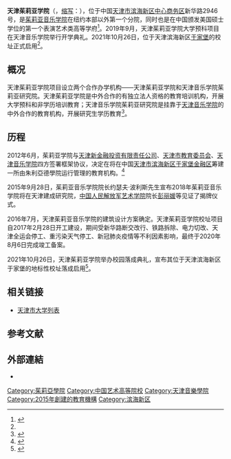 {{Infobox University |
| Name = 天津茱莉亚学院
| image = Tianjin Juilliard School.jpg
| address = {{CHN}}[[天津市|天津市]][[滨海新区中心商务区|中心商务区]]新华路2946号
| coordinates = {{coord|39.00226|117.67321|display=inline,title}}
| Campus = 市区
| Type = 公立大学
| President = [[徐昌俊|徐昌俊]]
| Website = [https://www.tianjinjuilliard.edu.cn/ www.tianjinjuilliard.edu.cn]
|}}
'''天津茱莉亚学院'''（{{lang-en|Tianjin Juilliard School}}，[[缩写|缩写]]：{{lang|en|TJS}}），位于中国[[天津市|天津市]][[滨海新区|滨海新区]][[滨海新区中心商务区|中心商务区]]新华路2946号，是[[茱莉亚学院|茱莉亚音乐学院]]在纽约本部以外第一个分院，同时也是在中国颁发美国硕士学位的第一个表演艺术类高等学府<ref>{{cite news|author1=付献杰|title=茱莉亚学院海外唯一分院落户于家堡|accessdate=2015-09-30|agency=每日新报|date=2015-09-29}}</ref>。2019年9月，天津茱莉亚学院大学预科项目在天津音乐学院举行开学典礼。2021年10月26日，位于天津滨海新区[[于家堡金融区|于家堡]]的校址正式启用<ref name="天津茱莉亚学院新校园正式落成启用" />。

== 概况 ==
天津茱莉亚学院项目设立两个合作办学机构——天津茱莉亚学院和天津音乐学院茱莉亚研究院。天津茱莉亚学院是中外合作的有独立法人资格的教育培训机构，开展大学预科和非学历培训教育；天津音乐学院茱莉亚研究院是挂靠于[[天津音乐学院|天津音乐学院]]的中外合作的教育机构，开展研究生学历教育<ref>{{cite news |author1=赵宁 |title=第一所中外合作音乐学院落户天津 “音乐界哈佛”抢招天才预科生 |work=财新网 |date=2018-11-16}}</ref>。

== 历程 ==
2012年6月，茱莉亚学院与[[天津新金融投资有限责任公司|天津新金融投资有限责任公司]]、[[天津市教育委员会|天津市教育委员会]]、[[天津音乐学院|天津音乐学院]]四方签署框架协议，决定在将在中国[[天津市|天津市]][[滨海新区|滨海新区]][[于家堡金融区|于家堡金融区]]筹建一所由朱利亞德學院运行管理的教育机构。<ref>{{cite web|title=茱莉亚音乐学院落户于家堡|url=http://news.enorth.com.cn/system/2012/06/28/009532458.shtml|publisher=北方网|accessdate=2015-09-30|archive-date=2015-10-01|archive-url=https://web.archive.org/web/20151001123104/http://news.enorth.com.cn/system/2012/06/28/009532458.shtml|dead-url=no}}</ref>

2015年9月28日，茱莉亚音乐学院院长约瑟夫·波利斯先生宣布2018年茱莉亚音乐学院将在天津建成研究院，[[中国人民解放军艺术学院|中国人民解放军艺术学院]]院长[[彭丽媛|彭丽媛]]等见证了揭牌仪式。

2016年7月，天津茱莉亚音乐学院的建筑设计方案确定。天津茱莉亚学院校址项目自2017年2月28日开工建设，期间受新华路断交改行、铁路拆除、电力切改、天津全运会停工、重污染天气停工、新冠肺炎疫情等不利因素影响，最终于2020年8月6日完成竣工备案。

2021年10月26日，天津茱莉亚学院举办校园落成典礼，宣布其位于天津滨海新区于家堡的地标性校址落成启用<ref name="天津茱莉亚学院新校园正式落成启用">{{cite news |author1=王君妍 |title=天津茱莉亚学院新校园正式落成启用 |url=https://www.chinanews.com/gn/2021/10-26/9595670.shtml |accessdate=2021-10-28 |agency=中新社 |date=2021-10-26 |archive-date=2021-10-29 |archive-url=https://web.archive.org/web/20211029211305/https://www.chinanews.com/gn/2021/10-26/9595670.shtml |dead-url=no }}</ref>。

==相关链接==
*[[天津市大学列表|天津市大学列表]]

==参考文献==
{{reflist}}

==外部連結==
*{{official|https://www.tianjinjuilliard.edu.cn}}

{{中国艺术院校}}
{{天津高等院校}}
[[Category:茱莉亞學院|Category:茱莉亞學院]]
[[Category:中国艺术高等院校|Category:中国艺术高等院校]]
[[Category:天津音樂學院|Category:天津音樂學院]]
[[Category:2015年創建的教育機構|Category:2015年創建的教育機構]]
[[Category:滨海新区|Category:滨海新区]]
